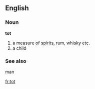 ==English==
===Noun===
'''tot'''
#a measure of [[spirit]]s, rum, whisky etc.
#a child

===See also===
man

[[fr:tot]]
